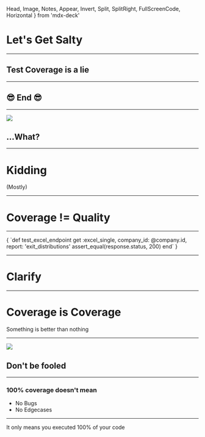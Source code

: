   Head, Image, Notes, Appear,
  Invert, Split, SplitRight, FullScreenCode, Horizontal
} from 'mdx-deck'

# Let's Get Salty

---
## Test Coverage is a lie

---
## :sunglasses: End :sunglasses:

---
<Image
  src='https://media3.giphy.com/media/qxtxlL4sFFle/giphy-downsized.gif?cid=6104955e7f439c544f5f6941ad369eeeb4b506bc4f183c31&rid=giphy-downsized.gif'
  size='contain'/>

## ...What?

---
# Kidding
(Mostly)

---
# Coverage != Quality

---
<Highlighter language='ruby'>
{ `def test_excel_endpoint
   get :excel_single,
       company_id: @company.id,
       report: 'exit_distributions'
   assert_equal(response.status, 200)
end` }
</Highlighter>

---
# Clarify

---
# Coverage is Coverage
Something is better than nothing

---
<Image
  src="https://media1.giphy.com/media/3oz8xM0mLv9qOooZY4/giphy-downsized.gif?cid=6104955ed5b08024d6df7ca1813322f5afe2d08c2fc33fec&rid=giphy-downsized.gif"
  size='contain'
/>

## Don't be fooled

---
### 100% coverage doesn't mean

<ul>
  <Appear>
    <li>No Bugs</li>
    <li>No Edgecases</li>
  </Appear>
</ul>

---
It only means you executed 100% of your code

